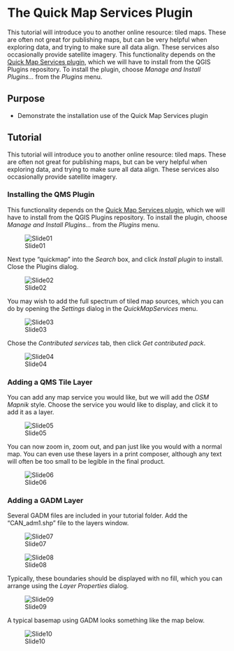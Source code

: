 
# The Quick Map Services Plugin {#tutorial-qms}

This tutorial will introduce you to another online resource: tiled maps. These are often not great for publishing maps, but can be very helpful when exploring data, and trying to make sure all data align. These services also occasionally provide satellite imagery. This functionality depends on the [Quick Map Services plugin](http://nextgis.com/blog/quickmapservices/), which we will have to install from the QGIS Plugins repository. To install the plugin, choose *Manage and Install Plugins...* from the *Plugins* menu.

## Purpose

* Demonstrate the installation use of the Quick Map Services plugin

## Tutorial

This tutorial will introduce you to another online resource: tiled maps. These are often not great for publishing maps, but can be very helpful when exploring data, and trying to make sure all data align. These services also occasionally provide satellite imagery.

### Installing the QMS Plugin

This functionality depends on the [Quick Map Services plugin](http://nextgis.com/blog/quickmapservices/), which we will have to install from the QGIS Plugins repository. To install the plugin, choose *Manage and Install Plugins...* from the *Plugins* menu.

![Slide01](images/Tutorials/05-Quick-Map-Services/Slide01.jpg)

Next type "quickmap" into the *Search* box, and click *Install plugin* to install. Close the Plugins dialog.

![Slide02](images/Tutorials/05-Quick-Map-Services/Slide02.jpg)

You may wish to add the full spectrum of tiled map sources, which you can do by opening the *Settings* dialog in the *QuickMapServices* menu.

![Slide03](images/Tutorials/05-Quick-Map-Services/Slide03.jpg)

Chose the *Contributed services* tab, then click *Get contributed pack*.

![Slide04](images/Tutorials/05-Quick-Map-Services/Slide04.jpg)

### Adding a QMS Tile Layer

You can add any map service you would like, but we will add the *OSM Mapnik* style. Choose the service you would like to display, and click it to add it as a layer.

![Slide05](images/Tutorials/05-Quick-Map-Services/Slide05.jpg)

You can now zoom in, zoom out, and pan just like you would with a normal map. You can even use these layers in a print composer, although any text will often be too small to be legible in the final product.

![Slide06](images/Tutorials/05-Quick-Map-Services/Slide06.jpg)

### Adding a GADM Layer

Several GADM files are included in your tutorial folder. Add the "CAN_adm1.shp" file to the layers window.

![Slide07](images/Tutorials/05-Quick-Map-Services/Slide07.jpg)



![Slide08](images/Tutorials/05-Quick-Map-Services/Slide08.jpg)

Typically, these boundaries should be displayed with no fill, which you can arrange using the *Layer Properties* dialog.

![Slide09](images/Tutorials/05-Quick-Map-Services/Slide09.jpg)

A typical basemap using GADM looks something like the map below.

![Slide10](images/Tutorials/05-Quick-Map-Services/Slide10.jpg)
